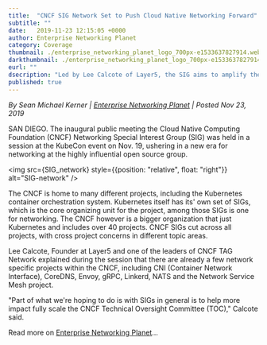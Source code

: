 ```yaml
---
title:  "CNCF SIG Network Set to Push Cloud Native Networking Forward"
subtitle: ""
date:   2019-11-23 12:15:05 +0000
author: Enterprise Networking Planet
category: Coverage
thumbnail: ./enterprise_networking_planet_logo_700px-e1533637827914.webp
darkthumbnail: ./enterprise_networking_planet_logo_700px-e1533637827914.webp
eurl: ""
dsecription: "Led by Lee Calcote of Layer5, the SIG aims to amplify the impact of the CNCF Technical Oversight Committee by addressing cross-project networking concerns, encompassing projects like CNI, CoreDNS, Envoy, gRPC, Linkerd, NATS, and Network Service Mesh"
published: true
---
```



<NewsWrapper>

<i>By Sean Michael Kerner | <a href="http://www.enterprisenetworkingplanet.com/datacenter/cncf-sig-network-set-to-push-cloud-native-networking-forward.html">Enterprise Networking Planet</a> | Posted Nov 23, 2019</i>


SAN DIEGO. The inaugural public meeting the Cloud Native Computing Foundation (CNCF) Networking Special Interest Group (SIG) was held in a session at the KubeCon event on Nov. 19, ushering in a new era for networking at the highly influential open source group.

<img src={SIG_network} style={{position: "relative", float: "right"}} alt="SIG-network" />

The CNCF is home to many different projects, including the Kubernetes container orchestration system. Kubernetes itself has its' own set of SIGs, which is the core organizing unit for the project, among those SIGs is one for networking. The CNCF however is a bigger organization that just Kubernetes and includes over 40 projects. CNCF SIGs cut across all projects, with cross project concerns in different topic areas.

Lee Calcote, Founder at Layer5 and one of the leaders of CNCF TAG Network explained during the session that there are already a few network specific projects within the CNCF, including CNI (Container Network Interface), CoreDNS, Envoy, gRPC, Linkerd, NATS and the Network Service Mesh project.

"Part of what we're hoping to do is with SIGs in general is to help more impact fully scale the CNCF Technical Oversight Committee (TOC)," Calcote said.

Read more on <a href="http://www.enterprisenetworkingplanet.com/datacenter/cncf-sig-network-set-to-push-cloud-native-networking-forward.html">Enterprise Networking Planet</a>...

</NewsWrapper>
